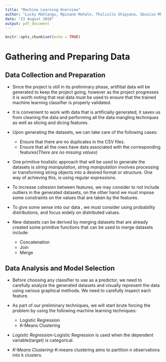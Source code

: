 ```yaml
---
title: "Machine Learning Overview"
author: "Lucky Mahlangu, Mpinane Mohale, Thulisile Shipyana, Sbusiso Mkhombe "
date: "23 August 2018"
output: pdf_document
---
```


```r
knitr::opts_chunk$set(echo = TRUE)
```

# Gathering and Preparing Data
## Data Collection and Preparation

* Since the project is still in its preliminary phase, artifitial data will be generated to keep the project going, however as the project progresses it is worth noting that real data must be used to ensure that the trained machine learning classifier is properly validated.

* It is convenient to work with data that is artificially generated, it saves us from cleaning the data and performing all the data mangling techniques as well as slicing and dicing features.

* Upon generating the datasets, we can take care of the following cases:
  + Ensure that there are no duplicates in the CSV files.
  + Ensure that all the rows have data associated with the corresponding features(*There are no missing values*)
  
* One primitive hoslistic approach that will be used to generate the datasets is *string manipulation*, *string manipulation* involves processing or transforming string objects into a desired format or structure. One way of achieving this, is using regular expressions.

* To increase cohesion between features, we may consider to not include outliers in the generated datasets, on the other hand we must impose some constraints on the values that are taken by the features.

* To give some sense into our data , we must consider using probability distributions, and focus widely on distributed values.

* New datasets can be derived by merging datasets that are already created some primitive functions that can be used to merge datasets include:
  + Concatenation
  + Join
  + Merge

## Data Analysis and Model Selection

* Before choosing any classifier to use as a predictor, we need to carefully analyze the generated datasets and visually represent the data using various graphical methods. We need to carefully inspect each feature.

* As part of our preliminary techniques, we will start brute forcing the problem by using the following machine learning techniques:
  + Logistic Regression
  + K-Means Clustering
  
* *Logistic Regression-*Logistic Regression is used when the dependent variable(target) is categorical.

* *K-Means Clustering-*K-means clustering aims to partition n observations into k clusters.
  

